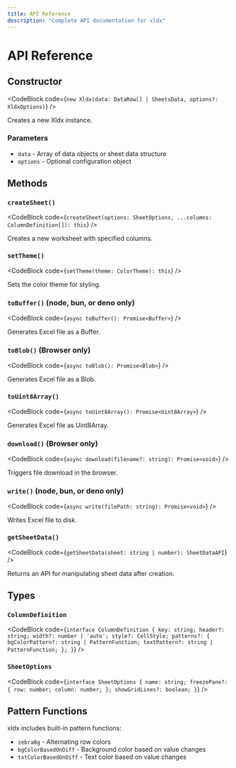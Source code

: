 ```yaml
---
title: API Reference
description: "Complete API documentation for xldx"
---
```



# API Reference

## Constructor

<CodeBlock code={`new Xldx(data: DataRow[] | SheetsData, options?: XldxOptions)`} />

Creates a new Xldx instance.

### Parameters

- `data` - Array of data objects or sheet data structure
- `options` - Optional configuration object

## Methods

### `createSheet()`

<CodeBlock code={`createSheet(options: SheetOptions, ...columns: ColumnDefinition[]): this`} />

Creates a new worksheet with specified columns.

### `setTheme()`

<CodeBlock code={`setTheme(theme: ColorTheme): this`} />

Sets the color theme for styling.

### `toBuffer()` (node, bun, or deno only)

<CodeBlock code={`async toBuffer(): Promise<Buffer>`} />

Generates Excel file as a Buffer.

### `toBlob()` (Browser only)

<CodeBlock code={`async toBlob(): Promise<Blob>`} />

Generates Excel file as a Blob.

### `toUint8Array()`

<CodeBlock code={`async toUint8Array(): Promise<Uint8Array>`} />

Generates Excel file as Uint8Array.

### `download()` (Browser only)

<CodeBlock code={`async download(filename?: string): Promise<void>`} />

Triggers file download in the browser.

### `write()` (node, bun, or deno only)

<CodeBlock code={`async write(filePath: string): Promise<void>`} />

Writes Excel file to disk.

### `getSheetData()`

<CodeBlock code={`getSheetData(sheet: string | number): SheetDataAPI`} />

Returns an API for manipulating sheet data after creation.

## Types

### `ColumnDefinition`

<CodeBlock code={`interface ColumnDefinition {
  key: string;
  header?: string;
  width?: number | 'auto';
  style?: CellStyle;
  patterns?: {
    bgColorPattern?: string | PatternFunction;
    textPattern?: string | PatternFunction;
  };
}`} />

### `SheetOptions`

<CodeBlock code={`interface SheetOptions {
  name: string;
  freezePane?: {
    row: number;
    column: number;
  };
  showGridLines?: boolean;
}`} />

## Pattern Functions

xldx includes built-in pattern functions:

- `zebraBg` - Alternating row colors
- `bgColorBasedOnDiff` - Background color based on value changes
- `txtColorBasedOnDiff` - Text color based on value changes